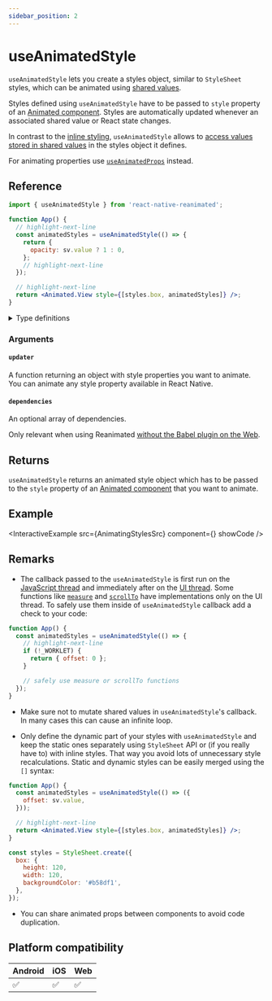 ```yaml
---
sidebar_position: 2
---
```


# useAnimatedStyle

`useAnimatedStyle` lets you create a styles object, similar to `StyleSheet` styles, which can be animated using [shared values](/docs/fundamentals/glossary#shared-value).

Styles defined using `useAnimatedStyle` have to be passed to `style` property of an [Animated component](/docs/fundamentals/glossary#animated-component). Styles are automatically updated whenever an associated shared value or React state changes.

In contrast to the [inline styling](/docs/fundamentals/glossary#animations-in-inline-styling), `useAnimatedStyle` allows to [access values stored in shared values](/docs/fundamentals/animating-styles-and-props/#animating-styles) in the styles object it defines.

For animating properties use [`useAnimatedProps`](/docs/core/useAnimatedProps) instead.

## Reference

```jsx
import { useAnimatedStyle } from 'react-native-reanimated';

function App() {
  // highlight-next-line
  const animatedStyles = useAnimatedStyle(() => {
    return {
      opacity: sv.value ? 1 : 0,
    };
    // highlight-next-line
  });

  // highlight-next-line
  return <Animated.View style={[styles.box, animatedStyles]} />;
}
```

<details>
<summary>Type definitions</summary>

```typescript
type AnimatedStyleProp<T> = AnimateStyle<T> | RegisteredStyle<AnimateStyle<T>>;

function useAnimatedStyle<
  T extends AnimatedStyleProp<ViewStyle | ImageStyle | TextStyle>
>(updater: () => T, dependencies?: DependencyList | null): T;
```

</details>

### Arguments

#### `updater`

A function returning an object with style properties you want to animate. You can animate any style property available in React Native.

#### `dependencies` <Optional/>

An optional array of dependencies.

Only relevant when using Reanimated [without the Babel plugin on the Web](https://docs.swmansion.com/react-native-reanimated/docs/guides/web-support#web-without-the-babel-plugin).

## Returns

`useAnimatedStyle` returns an animated style object which has to be passed to the `style` property of an [Animated component](/docs/fundamentals/glossary#animated-component) that you want to animate.

## Example


<InteractiveExample
  src={AnimatingStylesSrc}
  component={<AnimatingStyles />}
  showCode
/>

## Remarks

- The callback passed to the `useAnimatedStyle` is first run on the [JavaScript thread](/docs/fundamentals/glossary#javascript-thread) and immediately after on the [UI thread](/docs/fundamentals/glossary#ui-thread). Some functions like [`measure`](/docs/advanced/measure) and [`scrollTo`](/docs/scroll/scrollTo) have implementations only on the UI thread. To safely use them inside of `useAnimatedStyle` callback add a check to your code:

<Indent>

```jsx
function App() {
  const animatedStyles = useAnimatedStyle(() => {
    // highlight-next-line
    if (!_WORKLET) {
      return { offset: 0 };
    }

    // safely use measure or scrollTo functions
  });
}
```

</Indent>

- Make sure not to mutate shared values in `useAnimatedStyle`'s callback. In many cases this can cause an infinite loop.

- Only define the dynamic part of your styles with `useAnimatedStyle` and keep the static ones separately using `StyleSheet` API or (if you really have to) with inline styles. That way you avoid lots of unnecessary style recalculations. Static and dynamic styles can be easily merged using the `[]` syntax:

<Indent>

```jsx
function App() {
  const animatedStyles = useAnimatedStyle(() => ({
    offset: sv.value,
  }));

  // highlight-next-line
  return <Animated.View style={[styles.box, animatedStyles]} />;
}

const styles = StyleSheet.create({
  box: {
    height: 120,
    width: 120,
    backgroundColor: '#b58df1',
  },
});
```

</Indent>

- You can share animated props between components to avoid code duplication.

## Platform compatibility

<div className="compatibility">

| Android | iOS | Web |
| ------- | --- | --- |
| ✅      | ✅  | ✅  |

</div>

